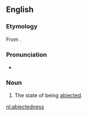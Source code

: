 ==English==

===Etymology===
From {{suffix|abjected|ness}}.

===Pronunciation===
* {{a|US}} {{IPA|/ˌæbˈd͡ʒɛkt.əd.nəs/}}

===Noun===
{{en-noun|-}}

# {{context|rare|lang=en}} The state of being [[abject]]ed.

[[nl:abjectedness]]